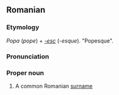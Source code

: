 ==Romanian==

===Etymology===
''Popa'' (''pope'') + ''[[-esc]]'' (''-esque''). "Popesque".

===Pronunciation===
{{IPA|[po'pes.ku]|lang=ro}}

===Proper noun===
{{infl|ro|surname}}

# A common Romanian [[surname]]